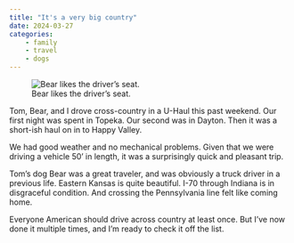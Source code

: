 ```yaml
---
title: "It's a very big country"
date: 2024-03-27
categories:
    - family
    - travel
    - dogs
---
```


![Bear likes the driver's seat.](bear.jpeg)

Tom, Bear, and I drove cross-country in a U-Haul this past weekend.
Our first night was spent in Topeka.
Our second was in Dayton.
Then it was a short-ish haul on in to Happy Valley.

We had good weather and no mechanical problems.
Given that we were driving a vehicle 50' in length, it was a surprisingly quick and pleasant trip.

Tom's dog Bear was a great traveler, and was obviously a truck driver in a previous life.
Eastern Kansas is quite beautiful.
I-70 through Indiana is in disgraceful condition.
And crossing the Pennsylvania line felt like coming home.

Everyone American should drive across country at least once.
But I've now done it multiple times, and I'm ready to check it off the list.

